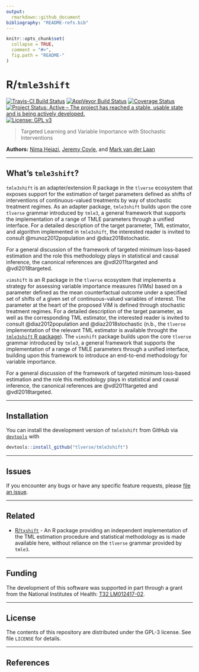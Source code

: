 ```yaml
---
output:
  rmarkdown::github_document
bibliography: "README-refs.bib"
---
```


<!-- README.md is generated from README.Rmd. Please edit that file -->

```r
knitr::opts_chunk$set(
  collapse = TRUE,
  comment = "#>",
  fig.path = "README-"
)
```

# R/`tmle3shift`

[![Travis-CI Build Status](https://travis-ci.org/tlverse/tmle3shift.svg?branch=master)](https://travis-ci.org/tlverse/tmle3shift)
[![AppVeyor Build  Status](https://ci.appveyor.com/api/projects/status/github/tlverse/tmle3shift?branch=master&svg=true)](https://ci.appveyor.com/project/nhejazi/tmle3shift)
[![Coverage Status](https://img.shields.io/codecov/c/github/tlverse/tmle3shift/master.svg)](https://codecov.io/github/tlverse/tmle3shift?branch=master)
[![Project Status: Active – The project has reached a stable, usable state and is being actively developed.](http://www.repostatus.org/badges/latest/active.svg)](http://www.repostatus.org/#active)
[![License: GPL v3](https://img.shields.io/badge/License-GPL%20v3-blue.svg)](http://www.gnu.org/licenses/gpl-3.0)

> Targeted Learning and Variable Importance with Stochastic Interventions

__Authors:__ [Nima Hejazi](https://nimahejazi.org), [Jeremy
Coyle](https://github.com/jeremyrcoyle), and [Mark van der
Laan](https://vanderlaan-lab.org)

---

## What's `tmle3shift`?

`tmle3shift` is an adapter/extension R package in the `tlverse` ecosystem that
exposes support for the estimation of target parameters defined as shifts of
interventions of continuous-valued treatments by way of stochastic treatment
regimes. As an adapter package, `tmle3shift` builds upon the core `tlverse`
grammar introduced by `tmle3`, a general framework that supports the
implementation of a range of TMLE parameters through a unified interface. For a
detailed description of the target parameter, TML estimator, and algorithm
implemented in `tmle3shift`, the interested reader is invited to consult
@munoz2012population and @diaz2018stochastic.

For a general discussion of the framework of targeted minimum loss-based
estimation and the role this methodology plays in statistical and causal
inference, the canonical references are @vdl2011targeted and @vdl2018targeted.

`vimshift` is an R package in the `tlverse` ecosystem that implements a strategy
for assessing variable importance measures (VIMs) based on a parameter defined
as the mean counterfactual outcome under a specified set of shifts of a given
set of continuous-valued variables of interest. The parameter at the heart of
the proposed VIM is defined through stochastic treatment regimes. For a detailed
description of the target parameter, as well as the corresponding TML estimator,
the interested reader is invited to consult @diaz2012population and
@diaz2018stochastic (n.b., the `tlverse` implementation of the relevant TML
estimator is available throught the [`tmle3shift` R
package](https://tmle3shift.tlverse.org)). The `vimshift` package builds upon
the core `tlverse` grammar introduced by `tmle3`, a general framework that
supports the implementation of a range of TMLE parameters through a unified
interface, building upon this framework to introduce an end-to-end methodology
for variable importance.

For a general discussion of the framework of targeted minimum loss-based
estimation and the role this methodology plays in statistical and causal
inference, the canonical references are @vdl2011targeted and @vdl2018targeted.

---

## Installation

You can install the development version of `tmle3shift` from GitHub via
[`devtools`](https://www.rstudio.com/products/rpackages/devtools/) with

```r
devtools::install_github("tlverse/tmle3shift")
```

---

## Issues

If you encounter any bugs or have any specific feature requests, please [file an
issue](https://github.com/tlverse/tmle3shift/issues).

---

## Related

* [R/`txshift`](https://github.com/nhejazi/txshift) - An R package providing an
  independent implementation of the TML estimation procedure and
  statistical methodology as is made available here, without reliance on the
  `tlverse` grammar provided by `tmle3`.

---

## Funding

The development of this software was supported in part through a grant from the
National Institutes of Health: [T32
LM012417-02](https://projectreporter.nih.gov/project_info_description.cfm?aid=9248418&icde=37849831&ddparam=&ddvalue=&ddsub=&cr=1&csb=default&cs=ASC&pball=).

---

## License

The contents of this repository are distributed under the GPL-3 license. See
file `LICENSE` for details.

---

## References

